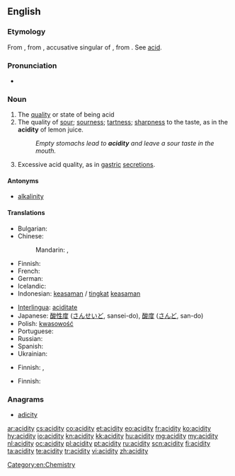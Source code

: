==English==

===Etymology===
From {{etyl|fr|en}} {{term|acidité|lang=fr}}, from {{etyl|la|en}} {{term|aciditātem|lang=la}}, accusative singular of {{term|aciditas|aciditās|sourness, acidity|lang=la}}, from {{term|acidus||sour, acid|lang=la}}. See [[acid]].

===Pronunciation===
* {{a|UK}} {{IPA|/əˈsɪdɪti/}}

===Noun===
{{en-noun|acidities}}

# The [[quality]] or state of being acid
# The quality of [[sour]]; [[sourness]]; [[tartness]]; [[sharpness]] to the taste, as in the '''acidity''' of lemon juice.
#: ''Empty stomachs lead to '''acidity''' and leave a sour taste in the mouth.''
# {{pathology}} Excessive acid quality, as in [[gastric]] [[secretions]].

====Antonyms====
* [[alkalinity]]

====Translations====
{{trans-top|quality or state of being acid}}
* Bulgarian: {{t|bg|киселинност}}
* Chinese:
*: Mandarin: {{t-|cmn|酸性|tr=suānxìng|sc=Hani}}, {{t-|cmn|酸度|tr=suāndù|sc=Hani}}
* Finnish: {{t-|fi|happamuus}}
* French: {{t+|fr|acidité|f}}
* German: {{t+|de|Acidität}}
* Icelandic: {{t+|is|sýrustig|n}}
* Indonesian: [[asam|keasaman]] / [[tingkat]] [[asam|keasaman]]
{{trans-mid}}
* [[Interlingua]]: [[aciditate]]
* Japanese: [[酸性度]] ([[さんせいど]], sansei-do),  [[酸度]] ([[さんど]], san-do)
* Polish: [[kwasowość]] {{f}}
* Portuguese: {{t+|pt|acidez|f}}
* Russian: {{t|ru|кислотность|f|sc=Cyrl|tr=kislótnost'}}
* Spanish: {{t+|es|acidez|f}}
* Ukrainian: {{t|uk|кислотність|f|sc=Cyrl}}
{{trans-bottom}}

{{trans-top|quality of sourness to the taste}}
* Finnish: {{t|fi|hapokkuus}}, {{t-|fi|happamuus}}
{{trans-mid}}
{{trans-bottom}}

{{trans-top|pathology: excessive acid quality}}
* Finnish: {{t-|fi|liikahappoisuus}}
{{trans-mid}}
{{trans-bottom}}

===Anagrams===
* [[adicity#English|adicity]]


[[Category:en:Chemistry]]

[[ar:acidity]]
[[cs:acidity]]
[[co:acidity]]
[[et:acidity]]
[[eo:acidity]]
[[fr:acidity]]
[[ko:acidity]]
[[hy:acidity]]
[[io:acidity]]
[[kn:acidity]]
[[kk:acidity]]
[[hu:acidity]]
[[mg:acidity]]
[[my:acidity]]
[[nl:acidity]]
[[oc:acidity]]
[[pl:acidity]]
[[pt:acidity]]
[[ru:acidity]]
[[scn:acidity]]
[[fi:acidity]]
[[ta:acidity]]
[[te:acidity]]
[[tr:acidity]]
[[vi:acidity]]
[[zh:acidity]]
